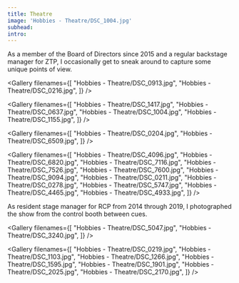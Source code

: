 ```yaml
---
title: Theatre
image: 'Hobbies - Theatre/DSC_1004.jpg'
subhead:
intro:
---
```


<Masthead title="Zilker Theatre Productions">
  <Subhead>
    As a member of the Board of Directors since 2015 and a regular backstage
    manager for ZTP, I occasionally get to sneak around to capture some unique
    points of view.
  </Subhead>
</Masthead>


<Gallery filenames={[
  "Hobbies - Theatre/DSC_0913.jpg",
  "Hobbies - Theatre/DSC_0216.jpg",
]} />

<Gallery filenames={[
  "Hobbies - Theatre/DSC_1417.jpg",
  "Hobbies - Theatre/DSC_0637.jpg",
  "Hobbies - Theatre/DSC_1004.jpg",
  "Hobbies - Theatre/DSC_1155.jpg",
]} />

<Gallery filenames={[
  "Hobbies - Theatre/DSC_0204.jpg",
  "Hobbies - Theatre/DSC_6509.jpg",
]} />

<Gallery filenames={[
  "Hobbies - Theatre/DSC_4096.jpg",
  "Hobbies - Theatre/DSC_6820.jpg",
  "Hobbies - Theatre/DSC_7116.jpg",
  "Hobbies - Theatre/DSC_7526.jpg",
  "Hobbies - Theatre/DSC_7600.jpg",
  "Hobbies - Theatre/DSC_9094.jpg",
  "Hobbies - Theatre/DSC_0211.jpg",
  "Hobbies - Theatre/DSC_0278.jpg",
  "Hobbies - Theatre/DSC_5747.jpg",
  "Hobbies - Theatre/DSC_4465.jpg",
  "Hobbies - Theatre/DSC_4933.jpg",
]} />

<Masthead title="River City Pops">
  <Subhead>
    As resident stage manager for RCP from 2014 through 2019, I photographed the
    show from the control booth between cues.
  </Subhead>
</Masthead>

<Gallery filenames={[
  "Hobbies - Theatre/DSC_5047.jpg",
  "Hobbies - Theatre/DSC_3240.jpg",
]} />

<Gallery filenames={[
  "Hobbies - Theatre/DSC_0219.jpg",
  "Hobbies - Theatre/DSC_1103.jpg",
  "Hobbies - Theatre/DSC_1266.jpg",
  "Hobbies - Theatre/DSC_1595.jpg",
  "Hobbies - Theatre/DSC_1901.jpg",
  "Hobbies - Theatre/DSC_2025.jpg",
  "Hobbies - Theatre/DSC_2170.jpg",
]} />
